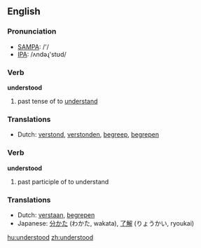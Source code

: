 ==English==

===Pronunciation===
*[[w:SAMPA|SAMPA]]: /'/
*[[w:IPA|IPA]]: /ʌndəɻ'stʊd/

===Verb===
'''understood'''

# past tense of to [[understand]]

===Translations===
*Dutch: [[verstond]], [[verstonden]], [[begreep]], [[begrepen]]

===Verb===
'''understood'''

# past participle of to understand

===Translations===
*Dutch: [[verstaan]], [[begrepen]]
*Japanese: [[分かた]] (わかた, wakata), [[了解]] (りょうかい, ryoukai)

[[hu:understood]]
[[zh:understood]]